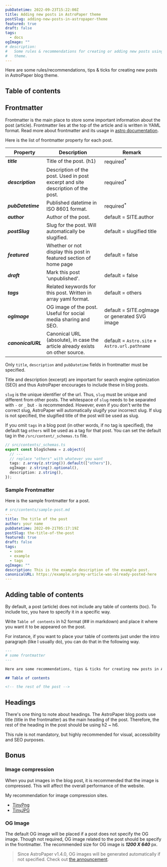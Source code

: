 ```yaml
---
pubDatetime: 2022-09-23T15:22:00Z
title: Adding new posts in AstroPaper theme
postSlug: adding-new-posts-in-astropaper-theme
featured: true
draft: false
tags:
  - docs
ogImage: ""
# description:
#   Some rules & recommendations for creating or adding new posts using AstroPaper
#   theme.
---
```


Here are some rules/recommendations, tips & ticks for creating new posts in AstroPaper blog theme.

## Table of contents

## Frontmatter

Frontmatter is the main place to store some important information about the post (article). Frontmatter lies at the top of the article and is written in YAML format. Read more about frontmatter and its usage in [astro documentation](https://docs.astro.build/en/guides/markdown-content/).

Here is the list of frontmatter property for each post.

| Property           | Description                                                                     | Remark                                        |
| ------------------ | ------------------------------------------------------------------------------- | --------------------------------------------- |
| **_title_**        | Title of the post. (h1)                                                         | required<sup>\*</sup>                         |
| **_description_**  | Description of the post. Used in post excerpt and site description of the post. | required<sup>\*</sup>                         |
| **_pubDatetime_**  | Published datetime in ISO 8601 format.                                          | required<sup>\*</sup>                         |
| **_author_**       | Author of the post.                                                             | default = SITE.author                         |
| **_postSlug_**     | Slug for the post. Will automatically be slugified.                             | default = slugified title                     |
| **_featured_**     | Whether or not display this post in featured section of home page               | default = false                               |
| **_draft_**        | Mark this post 'unpublished'.                                                   | default = false                               |
| **_tags_**         | Related keywords for this post. Written in array yaml format.                   | default = others                              |
| **_ogImage_**      | OG image of the post. Useful for social media sharing and SEO.                  | default = SITE.ogImage or generated SVG image |
| **_canonicalURL_** | Canonical URL (absolute), in case the article already exists on other source.   | default = `Astro.site` + `Astro.url.pathname` |

Only `title`, `description` and `pubDatetime` fields in frontmatter must be specified.

Title and description (excerpt) are important for search engine optimization (SEO) and thus AstroPaper encourages to include these in blog posts.

`slug` is the unique identifier of the url. Thus, `slug` must be unique and different from other posts. The whitespace of `slug` needs to be separated with `-` or `_` but `-` is recommended. However, even if you don't write the correct slug, AstroPaper will automatically slugify your incorrect slug. If slug is not specified, the slugified title of the post will be used as slug.

If you omit `tags` in a blog post (in other words, if no tag is specified), the default tag `others` will be used as a tag for that post. You can set the default tag in the `/src/content/_schemas.ts` file.

```ts
// src/contents/_schemas.ts
export const blogSchema = z.object({
  // ---
  // replace "others" with whatever you want
  tags: z.array(z.string()).default(["others"]),
  ogImage: z.string().optional(),
  description: z.string(),
});
```

### Sample Frontmatter

Here is the sample frontmatter for a post.

```yaml
# src/contents/sample-post.md
---
title: The title of the post
author: your name
pubDatetime: 2022-09-21T05:17:19Z
postSlug: the-title-of-the-post
featured: true
draft: false
tags:
  - some
  - example
  - tags
ogImage: ""
description: This is the example description of the example post.
canonicalURL: https://example.org/my-article-was-already-posted-here
---
```

## Adding table of contents

By default, a post (article) does not include any table of contents (toc). To include toc, you have to specify it in a specific way.

Write `Table of contents` in h2 format (## in markdown) and place it where you want it to be appeared on the post.

For instance, if you want to place your table of contents just under the intro paragraph (like I usually do), you can do that in the following way.

```md
---
# some frontmatter
---

Here are some recommendations, tips & ticks for creating new posts in AstroPaper blog theme.

## Table of contents

<!-- the rest of the post -->
```

## Headings

There's one thing to note about headings. The AstroPaper blog posts use title (title in the frontmatter) as the main heading of the post. Therefore, the rest of the heading in the post should be using h2 \~ h6.

This rule is not mandatory, but highly recommended for visual, accessibility and SEO purposes.

## Bonus

### Image compression

When you put images in the blog post, it is recommended that the image is compressed. This will affect the overall performance of the website.

My recommendation for image compression sites.

- [TinyPng](https://tinypng.com/)
- [TinyJPG](https://tinyjpg.com/)

### OG Image

The default OG image will be placed if a post does not specify the OG image. Though not required, OG image related to the post should be specify in the frontmatter. The recommended size for OG image is **_1200 X 640_** px.

> Since AstroPaper v1.4.0, OG images will be generated automatically if not specified. Check out [the announcement](https://astro-paper.pages.dev/posts/dynamic-og-image-generation-in-astropaper-blog-posts/).
